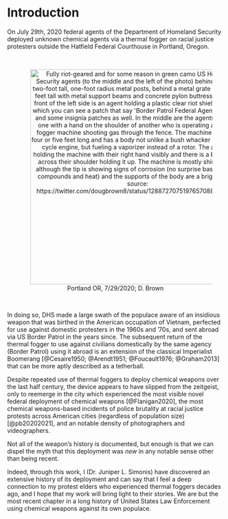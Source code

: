 
# Introduction {-}

On July 29th, 2020 federal agents of the Department of Homeland Security deployed unknown chemical agents via a thermal fogger on racial justice protesters outside the Hatfield Federal Courthouse in Portland, Oregon. 

<br>
<div style="text-align: center;">
<figure>
  <img src="img/portland_2020_07_29.jpg" width="500" alt="Fully riot-geared and for some reason in green camo US Homeland Security agents (to the middle and the left of the photo) behind a row of two-foot tall, one-foot radius metal posts, behind a metal grate wall over 7 feet tall with metal support beams and concrete pylon buttressing. In the front of the left side is an agent holding a plastic clear riot shield, through which you can see a patch that say 'Border Patrol Federal Agent' in yellow and some insignia patches as well. In the middle are the agents in camo, one with a hand on the shoulder of another who is operating a thermal fogger machine shooting gas through the fence. The machine is maybe four or five feet long and has a body not unlike a bush whacker with a two-cycle engine, but fueling a vaporizer instead of a rotor. The agent is holding the machine with their right hand visibly and there is a black strap across their shoulder holding it up. The machine is mostly shiny metal, although the tip is showing signs of corrosion (no surprise based on the compounds and heat) and the supports of the body are a bright green. source: https://twitter.com/dougbrown8/status/1288727075197657088/photo/1." style="margin: 0 1em 0 1em" />
  <figcaption>
  Portland OR, 7/29/2020; D. Brown
  </figcaption>
</figure>
</div>
<br>

In doing so, DHS made a large swath of the populace aware of an insidious weapon that was birthed in the American occupation of Vietnam, perfected for use against domestic protesters in the 1960s and '70s, and sent abroad via US Border Patrol in the years since. 
The subsequent return of the thermal fogger to use against civilians domestically by the same agency (Border Patrol) using it abroad is an extension of the classical Imperialist Boomerang [@Cesaire1950; @Arendt1951; @Foucault1976; @Graham2013] that can be more aptly described as a tetherball.

Despite repeated use of thermal foggers to deploy chemical weapons over the last half century, the device appears to have slipped from the zeitgeist, only to reemerge in the city which experienced the most visible novel federal deployment of chemical weapons [@Flanigan2020], the most chemical weapons-based incidents of police brutality at racial justice protests across American cities (regardless of population size) [@pb20202021], and an notable density of photographers and videographers.

Not all of the weapon's history is documented, but enough is that we can dispel the myth that this deployment was _new_ in any notable sense other than being recent.

Indeed, through this work, I (Dr. Juniper L. Simonis) have discovered an extensive history of its deployment and can say that I feel a deep connection to my protest elders who experienced thermal foggers decades ago, and I hope that my work will bring light to their stories.
We are but the most recent chapter in a long history of United States Law Enforcement using chemical weapons against its own populace.
